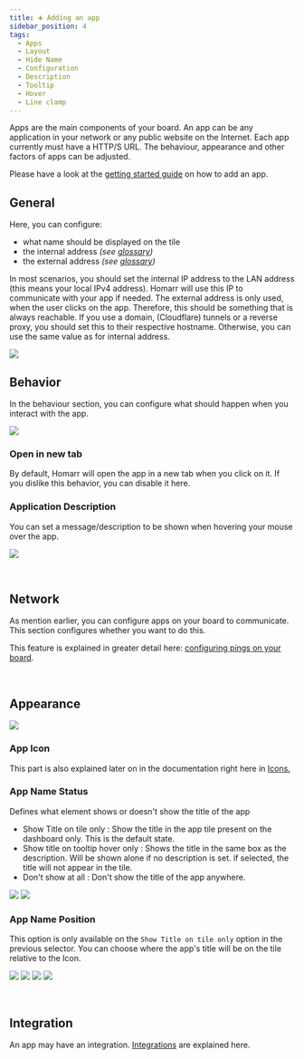 ```yaml
---
title: ➕ Adding an app
sidebar_position: 4
tags:
  - Apps
  - Layout
  - Hide Name
  - Configuration
  - Description
  - Tooltip
  - Hover
  - Line clamp
---
```



Apps are the main components of your board.
An app can be any application in your network or any public website on the Internet.
Each app currently must have a HTTP/S URL.
The behaviour, appearance and other factors of apps can be adjusted.

Please have a look at the [getting started guide](/docs/getting-started/after-the-installation#adding-your-first-app) on how to add an app.

## General

Here, you can configure:

- what name should be displayed on the tile
- the internal address *(see [glossary](/docs/getting-started/glossary))*
- the external address *(see [glossary](/docs/getting-started/glossary))*

In most scenarios, you should set the internal IP address to the LAN address (this means your local IPv4 address).
Homarr will use this IP to communicate with your app if needed.
The external address is only used, when the user clicks on the app.
Therefore, this should be something that is always reachable.
If you use a domain, (Cloudflare) tunnels or a reverse proxy, you should set this to their respective hostname.
Otherwise, you can use the same value as for internal address.

![](./img/app-general-tab.png)

## Behavior

In the behaviour section, you can configure what should happen when you interact with the app.

![](img/behavior-tab.webp)

### Open in new tab
By default, Homarr will open the app in a new tab when you click on it.
If you dislike this behavior, you can disable it here.

### Application Description
You can set a message/description to be shown when hovering your mouse over the app.

![](img/description-hover-example.webp)

<br/>

## Network
As mention earlier, you can configure apps on your board to communicate.
This section configures whether you want to do this.

This feature is explained in greater detail here: [configuring pings on your board](/docs/advanced/customizations/board-customization.mdx#pings).

<br/>

## Appearance

![](img/appearance-tab.webp)

### App Icon

This part is also explained later on in the documentation right here in [Icons.](https://homarr.dev/docs/customizations/icons#icon-search)

### App Name Status
Defines what element shows or doesn't show the title of the app
- Show Title on tile only : Show the title in the app tile present on the dashboard only. This is the default state.
- Show title on tooltip hover only : Shows the title in the same box as the description. Will be shown alone if no description is set. if selected, the title will not appear in the tile.
- Don't show at all : Don't show the title of the app anywhere.

![](img/app-title-hover.webp) ![](img/app-no-title.webp)

### App Name Position
This option is only available on the ```Show Title on tile only``` option in the previous selector.
You can choose where the app's title will be on the tile relative to the Icon.

![](img/app-title-top.webp) ![](img/app-title-right.webp) ![](img/app-title-bottom.webp) ![](img/app-title-left.webp)

<br/>

## Integration

An app may have an integration. [Integrations](https://homarr.dev/docs/integrations/) are explained here.